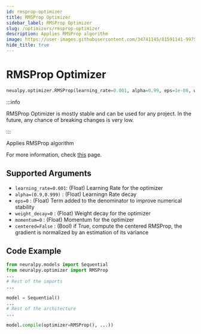 ```yaml
---
id: rmsprop-optimizer
title: RMSProp Optimizer
sidebar_label: RMSProp Optimizer
slug: /optimizers/rmsprop-optimizer
description: Applies RMSProp algorithm
image: https://user-images.githubusercontent.com/34741145/81591141-99752900-93d9-11ea-9ef6-cc2c68daaa19.png
hide_title: true
---
```


# RMSProp Optimizer

```python
neualpy.optimizer.RMSProp(learning_rate=0.001, alpha=0.99, eps=1e-08, weight_decay=0.0, momentum=0.0, centered=False)
```

:::info

RMSProp Optimizer is mostly stable and can be used for any project. In the future, any chance of breaking changes is very low.

:::

Applies RMSProp algorithm

For more information, check [this](https://pytorch.org/docs/stable/optim.html#torch.optim.RMSprop) page.

## Supported Arguments

- `learning_rate=0.001`: (Float) Learning Rate for the optimizer
- `alpha=(0.9,0.999)` : (Float) Learningn Rate decay
- `eps=0` : (Float) Term added to the denominator to improve numerical stability
- `weight_decay=0` : (Float) Weight decay for the optimizer
- `momentum=0` : (Float) Momentum for the optimizer
- `centered=False` : (Bool) if True, compute the centered RMSProp, the gradient is normalized by an estimation of its variance

## Code Example

```python
from neuralpy.models import Sequential
from neuralpy.optimizer import RMSProp
...
# Rest of the imports
...

model = Sequential()
...
# Rest of the architecture
...

model.compile(optimizer=RMSProp(), ...))
```
